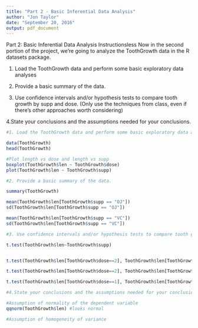 ```yaml
---
title: "Part 2 - Basic Inferential Data Analysis"
author: "Jon Taylor"
date: "September 20, 2016"
output: pdf_document
---
```

Part 2: Basic Inferential Data Analysis Instructionsless 
Now in the second portion of the project, we're going to analyze the ToothGrowth data in the R datasets package.

1. Load the ToothGrowth data and perform some basic exploratory data analyses

2. Provide a basic summary of the data.

3. Use confidence intervals and/or hypothesis tests to compare tooth growth by supp and dose. (Only use the techniques from class, even if there's other approaches worth considering)

4.State your conclusions and the assumptions needed for your conclusions.


```R
#1. Load the ToothGrowth data and perform some basic exploratory data analyses

data(ToothGrowth)
head(ToothGrowth)

#Plot length vs dose and length vs supp
boxplot(ToothGrowth$len ~ ToothGrowth$dose)
plot(ToothGrowth$len ~ ToothGrowth$supp)
```

```R

#2. Provide a basic summary of the data.

summary(ToothGrowth)

mean(ToothGrowth$len[ToothGrowth$supp == "OJ"])
sd(ToothGrowth$len[ToothGrowth$supp == "OJ"])

mean(ToothGrowth$len[ToothGrowth$supp == "VC"])
sd(ToothGrowth$len[ToothGrowth$supp == "VC"])

```

```R
#3. Use confidence intervals and/or hypothesis tests to compare tooth growth #by supp and dose. (Only use the techniques from class, even if there's other #approaches worth considering)

t.test(ToothGrowth$len~ToothGrowth$supp)


t.test(ToothGrowth$len[ToothGrowth$dose==2], ToothGrowth$len[ToothGrowth$dose==0.5])

t.test(ToothGrowth$len[ToothGrowth$dose==2], ToothGrowth$len[ToothGrowth$dose==1])

t.test(ToothGrowth$len[ToothGrowth$dose==1], ToothGrowth$len[ToothGrowth$dose==0.5])
```


```R
#4.State your conclusions and the assumptions needed for your conclusions.

#Assumption of normality of the dependent variable
qqnorm(ToothGrowth$len) #looks normal

#Assumption of homogeneity of variance




```